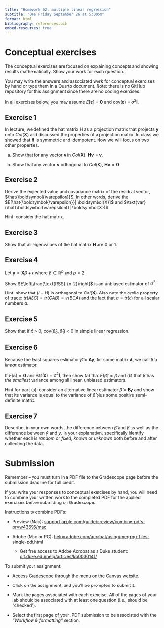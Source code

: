```yaml
---
title: "Homework 02: multiple linear regression"
subtitle: "Due Friday September 26 at 5:00pm"
format: html
bibliography: references.bib
embed-resources: true
---
```


\newcommand{\bbeta}{\boldsymbol{\beta}}
\newcommand{\by}{\boldsymbol{y}}
\newcommand{\hby}{\hat{\boldsymbol{y}}}
\newcommand{\bone}{\boldsymbol{1}}
\newcommand{\bx}{\boldsymbol{x}}
\newcommand{\bX}{\boldsymbol{X}}
\newcommand{\be}{\boldsymbol{\varepsilon}}
\newcommand{\hbe}{\hat{\be}}
\newcommand{\bA}{\boldsymbol{A}}
\newcommand{\bzero}{\boldsymbol{0}}
\newcommand{\identity}{\boldsymbol{I}}
\newcommand{\hatMatrix}{\boldsymbol{H}}

# Conceptual exercises

The conceptual exercises are focused on explaining concepts and showing results mathematically. Show your work for each question.

You may write the answers and associated work for conceptual exercises by hand or type them in a Quarto document. Note: there is no GitHub repository for this assignment since there are no coding exercises.

In all exercises below, you may assume $E[\be] = \bzero$ and $\text{cov}(\be) = \sigma^2 \identity$.

## Exercise 1

In lecture, we defined the hat matrix $\hatMatrix$ as a projection matrix that projects $\by$ onto $Col(\bX)$ and discussed the properties of a projection matrix. In class we showed that $\hatMatrix$ is symmetric and idempotent. Now we will focus on two other properties.

(a) Show that for any vector $\boldsymbol{v}$ in $Col(\bX)$. $\hatMatrix \boldsymbol{v} = \boldsymbol{v}$.

(b) Show that any vector $\boldsymbol{v}$ orthogonal to $Col(\bX)$, $\hatMatrix \boldsymbol{v} = \bzero$

## Exercise 2

Derive the expected value and covariance matrix of the residual vector, $\hbe$. In other words, derive the $E[\hbe | \bX]$ and $\text{var}(\hbe | \bX)$.

Hint: consider the hat matrix.

## Exercise 3

Show that all eigenvalues of the hat matrix $\hatMatrix$ are 0 or 1.

## Exercise 4

Let $\by = \bX \beta + \epsilon$ where $\beta \in \mathbb{R}^p$ and $p = 2$.

Show $E\left[\frac{\text{RSS}}{n-2}\right]$ is an unbiased estimator of $\sigma^2$.

Hint: show that $(I-\hatMatrix)$ is orthogonal to $Col(\bX)$. Also note the cyclic property of trace: $tr(ABC) = tr(CAB) = tr(BCA)$ and the fact that $a = tr(a)$ for all scalar numbers $a$.

## Exercise 5

Show that if $\bar{x} > 0$, $\text{cov}(\hat{\beta}_0, \hat{\beta}_1) < 0$ in simple linear regression.

## Exercise 6

Because the least squares estimator $\hat{\beta} = \bA \by$, for some matrix $\bA$, we call $\hat{\beta}$ a *linear* estimator.

If $E[\be] = \bzero$ and $\text{var}(\be) = \sigma^2 \identity$, then show (a) that $E[\hat{\beta}] = \beta$ and (b) that $\hat{\beta}$ has *the smallest* variance among all linear, unbiased estimators.

Hint for part (b): consider an alternative linear estimator $\tilde{\beta} = \boldsymbol{B} \by$ and show that its variance is equal to the variance of $\hat{\beta}$ plus some positive semi-definite matrix.


## Exercise 7

Describe, in your own words, the difference between $\hat{\beta}$ and $\beta$ as well as the difference between $\hat{y}$ and $y$. In your explanation, specifically identify whether each is *random* or *fixed*, *known* or *unknown* both before and after collecting the data.



# Submission

::: callout-warning
Remember -- you must turn in a PDF file to the Gradescope page before the submission deadline for full credit.

If you write your responses to conceptual exercises by hand, you will need to combine your written work to the completed PDF for the applied exercises before submitting on Gradescope.

Instructions to combine PDFs:

-   Preview (Mac): [support.apple.com/guide/preview/combine-pdfs-prvw43696/mac](https://support.apple.com/guide/preview/combine-pdfs-prvw43696/mac)

-   Adobe (Mac or PC): [helpx.adobe.com/acrobat/using/merging-files-single-pdf.html](https://helpx.adobe.com/acrobat/using/merging-files-single-pdf.html)

    -   Get free access to Adobe Acrobat as a Duke student: [oit.duke.edu/help/articles/kb0030141/](https://oit.duke.edu/help/articles/kb0030141/)
:::

To submit your assignment:

-   Access Gradescope through the menu on the Canvas website.

-   Click on the assignment, and you'll be prompted to submit it.

-   Mark the pages associated with each exercise. All of the pages of your lab should be associated with at least one question (i.e., should be “checked”).

-   Select the first page of your .PDF submission to be associated with the *"Workflow & formatting"* section.
